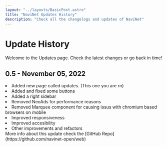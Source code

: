 ```yaml
---
layout: "../layouts/BasicPost.astro"
title: "NaviNet Updates History"
description: "Check all the changelogs and updates of NaviNet"
---
```


<h1 class="heading">Update History</h1>

Welcome to the Updates page. Check the latest changes or go back in time!

<h2>0.5 - November 05, 2022</h2>

<div class="card card-ul">
  <li>Added new page called updates. (This one you are rn)</li>
  <li>Added and fixed some buttons</li>
  <li>Added a right sidebar</li>
  <li>Removed NeoAds for performance reasons</li>
  <li>
    Removed Marquee component for causing issus with chromium based browsers on
    mobile
  </li>
  <li>Improved responsiveness </li>
  <li>Improved accesibility</li>
  <li>Other improvements and refactors</li>
  More info about this update check the [GitHub
  Repo](https://github.com/navinet-open/web)
</div>
